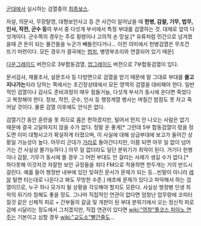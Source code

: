 [[군대]]에서 실시하는 검열중의 [[최종보스]].

자살, 의문사, 무장탈영, 대형보안사고 등 큰 사건이 일어났을 때 '''헌병, 감찰, 기무, 법무, 인사, 작전, 군수 등'''의 부서 중 다섯개 부서에서 특정 부대를 검열하는 것. 대체로 앞의 다섯개이다. 군수쪽의 경우는 주로 횡령이나 고의적 손 망실.[* 유류처럼 민간으로 넘겨졌을때 큰 돈이 되는 물건들을 누군가 빼돌린다거나... 이런 의미에서 헌병검열은 무조건 뜨기 마련이다. 모든 경우가 결국에는 [[범죄]], 병영부조리와 연결되어 있기 때문]

[[다운그레이드]] 버전으로 3부합동검열, [[업그레이드]] 버전으로 7부합동검열이 있다.

문서검사, 재물조사, 설문조사 등 다방면으로 검열을 받기 때문에 말 그대로 부대를 '''쓸고 지나가는'''지라 당하는 쪽에서는 초긴장상태에서 모든 영역의 검열을 대비해야 한다. 일반적인 검열이나 감사도 준비과정이 매우 힘들거늘, 다섯개 부서가 동시에 온다면 죽었다고 복창해야 한다. 정보, 작전, 군수, 인사 등 행정계열 병사는 며칠간 밤잠도 못 자고 죽어날 것이다. 물론 검열 이후에도 안식은 없다.

검열기간 동안 훈련을 못 하므로 몸은 편하겠지만, 털어서 먼지 안 나오는 사람은 없기 때문에 결국 고달파지지 않을 수가 없다. 정말 운 좋게[* 그런데 5부 합동검열이 떴을 정도면 이미 대형사고가 확실하게 터졌으며, 이 사실에 대해 상급부대에 보고가 들어간 상황일 가능성이 높다. 아무리 군대가 [[가라]]로 돌아간다지만, 이쯤 되면 아무 일 없이 넘어가는 건 사실상 불가능하다.] 아무 일 없더라도 일단 분위기가 최악이 된다. 거기다 헌병이나 감찰, 기무가 동시에 뜰 경우 그 어떤 부대도 안 걸리는 사례가 생길 수가 없다.[* 하다못해 이것저것 자잘한 보안 규정들을 죄다 FM으로 적용하면 한두개는 거의 반드시 걸린다. 예를 들어 행정반 내부에 있던 잊혀진 문서가 문제가 되는 등...빈말이 아니라 [[레알]] 털면 터는대로 나온다고 봐도 무방한 수준.] 애초에 문제가 있다고 파악해서 하는 검열이므로, 누구 하나 모가지 될 상황을 각오해야 할지도 모른다. 사실상 행정병 인생 최악의 위기라 칭해도 좋을 정도. 그나마 직접적인 연관이 없다면 엄청난 업무량에 코피터질것 같은 신체적 피로 + 간부들의 갈굼 및 개판이 된 부대 분위기에서 오는 정신적 피로감에 시달리는 정도에서 그치겠지만, 직접 연관이 있다면 [[wiki:"영창"풀코스 피아노 연주]]는 기본이고 심할 경우 [[wiki:"교도소"빨간줄]]도...
